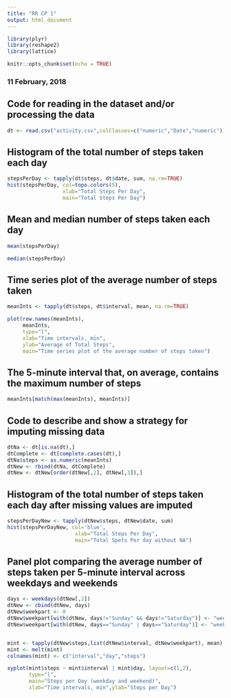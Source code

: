 ```yaml
---
title: "RR CP 1"
output: html_document
---
```

```r
library(plyr)
library(reshape2)
library(lattice)
```



```r
knitr::opts_chunk$set(echo = TRUE)
```

### 11 February, 2018

## Code for reading in the dataset and/or processing the data
```r
dt <- read.csv("activity.csv",colClasses=c("numeric","Date","numeric"))

```

## Histogram of the total number of steps taken each day
```r
stepsPerDay <- tapply(dt$steps, dt$date, sum, na.rm=TRUE)
hist(stepsPerDay, col=topo.colors(5),
                  xlab="Total Steps Per Day", 
                  main="Total Steps Per Day")
```


## Mean and median number of steps taken each day
```r
mean(stepsPerDay)
```

```r
median(stepsPerDay)
```

## Time series plot of the average number of steps taken
```r
meanInts <- tapply(dt$steps, dt$interval, mean, na.rm=TRUE)

plot(row.names(meanInts),
     meanInts,
     type="l",
     xlab="Time intervals, min",
     ylab="Average of Total Steps",
     main="Time series plot of the average number of steps taken")

```


## The 5-minute interval that, on average, contains the maximum number of steps
```r
meanInts[match(max(meanInts), meanInts)]
```


## Code to describe and show a strategy for imputing missing data
```r
dtNa <- dt[is.na(dt),]
dtComplete <- dt[complete.cases(dt),]
dtNa$steps <- as.numeric(meanInts)
dtNew <- rbind(dtNa, dtComplete)
dtNew <- dtNew[order(dtNew[,2], dtNew[,3]),]
```



## Histogram of the total number of steps taken each day after missing values are imputed
```r
stepsPerDayNew <- tapply(dtNew$steps, dtNew$date, sum)
hist(stepsPerDayNew, col='blue',
                      xlab="Total Steps Per Day",
                      main="Total Spets Per day without NA")
```


## Panel plot comparing the average number of steps taken per 5-minute interval across weekdays and weekends
```r
days <- weekdays(dtNew[,2])
dtNew <- cbind(dtNew, days)
dtNew$weekpart <- 0
dtNew$weekpart[with(dtNew, days!="Sunday" && days!="Saturday")] <- "weekday"
dtNew$weekpart[with(dtNew, days=="Sunday" | days=="Saturday")] <- "weekend"


mint <- tapply(dtNew$steps,list(dtNew$interval, dtNew$weekpart), mean)
mint <- melt(mint)
colnames(mint) <- c("interval","day","steps")

xyplot(mint$steps ~ mint$interval | mint$day, layout=c(1,2),
       type="l",
       main="Steps per Day (weekday and weekend)",
       xlab="Time intervals, min",ylab="Steps per Day")

```



